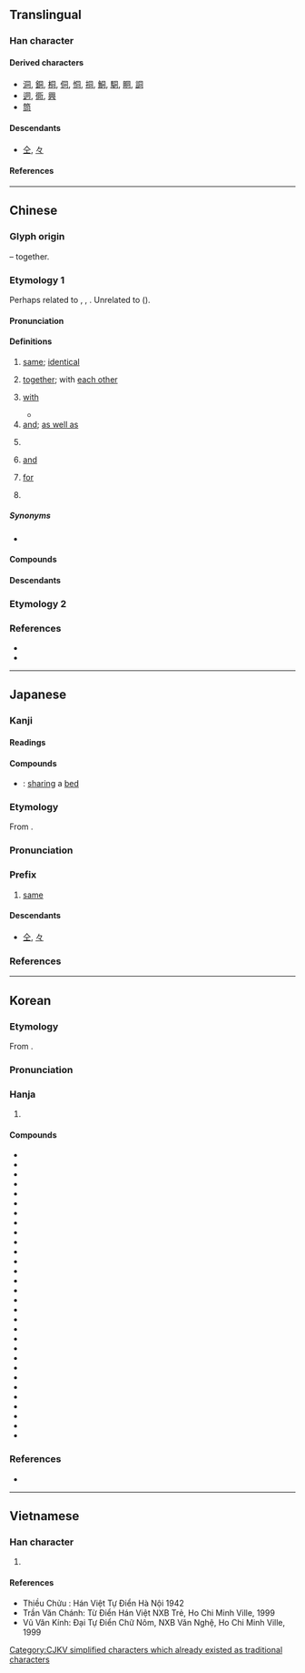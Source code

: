 {{also|仝|衕|何|向|回|伺|々}}
{{character info}}
==Translingual==
{{stroke order|type=animate}}

===Han character===
{{stroke order|strokes=6}}
{{Han char|rn=30|rad=口|as=03|sn=6|four=77220|canj=BMR|ids=⿵冂𠮛}}

====Derived characters====
<!-- sorted by where this component is placed: right, middle, bottom -->
* [[洞]], [[銅]], [[桐]], [[侗]], [[恫]], [[挏]], [[鮦]], [[駧]], [[眮]], [[詷]]
* [[迵]], [[衕]], [[興]]
* [[筒]]

====Descendants====
* [[仝]], [[々]]

====References====
{{Han ref|kx=0175.060|dkj=03294|dj=0389.060|hdz=10578.010|uh=540C}}

----

==Chinese==

===Glyph origin===
{{Han etym}}
{{Han compound|凡|口|t1=all|t2=mouth|ls=ic}} – together.

===Etymology 1===
{{zh-forms|alt=仝,冈,詷,𧇌}}
Perhaps related to {{cog|bo|སྡོང་བ||to unite; to join}}, {{cog|lus|intawng|tr=inᴸ-tɔŋᴴ|t=to meet together; to tally; to agree}}, {{cog|lus|intawn|tr=inᴸ-tɔn<sup>F</sup>|t=to meet together; to tally; to agree}}. Unrelated to {{och-l|叢|to collect; thicket}} ({{zh-ref|Schuessler, 2007}}).

====Pronunciation====
{{zh-pron
|m=tóng
|m-s=tong2
|dg=тун1
|c=tung4
|c-t=
|g=
|h=pfs=thùng
|j=tung1
|mb=dǒ̤ng
|md=dùng
|mn=tâng/tông
|mn_note=tâng - vernacular; tông - literary
|mn-t=dang5/tong5
|mn-t_note=dang5 - vernacular; tong5 - literary
|w=3don
|x=dong2
|mc=y
|oc=y
|ma=y
|ca=LL-Q9186-Justinrleung-同.wav
|cat=a,adv,con,prep,pn
}}

====Definitions====
{{zh-hanzi}}

# [[same]]; [[identical]]
#: {{zh-x|同 一個 世界，同 一個 夢想。|One World, One Dream. (literally "The '''Same''' World, The '''Same''' Dream")}}
# [[together]]; with [[each other]]
#: {{zh-x|有 福 同 享，有 難{nàn} 同 當|to share joy '''together''' and bear hardship '''together'''}}
# [[with]] {{gloss|indicating accompaniment or relationship}}
#: {{zh-x|我 同 你 去|I am going '''with''' you.}}
#: {{zh-x|他 同 這 件 事 無關。|He has nothing to do '''with''' this.}}
#* {{zh-x|國家 主席 ^習 ^近-平 @12 月 @9 日 晚 同 ^法國 總統 ^馬克龍 通 電話。|On the evening of 9 December, President Xi Jinping had a telephone conversation '''with''' French President Macron.|ref='''9 December 2020''', [http://www.xinhuanet.com/politics/leaders/2020-12/09/c_1126842434.htm 习近平同法国总统马克龙通电话 两国元首就下阶段中法合作达成重要共识]}}
# [[and]]; [[as well as]]
# {{n-g|used to show comparison}}
#: {{zh-x|今年 的 氣候 同 往年 不 一樣。|The climate this year is different '''from''' which of the past.}}
# {{lb|zh|Cantonese}} [[and]]
#: {{zh-x|我 買 咗 一 包 米 同 一 罐 汽水。|I bought a pack of rice '''and''' a can of soft drink.|C}}
#: {{zh-x|巴西 同 阿根廷 都 係 南美洲 國家。|Brazil '''and''' Argentina are both South American countries.|C}}
# {{lb|zh|Cantonese}} [[for]]
#: {{zh-x|同 我 攞{lo2} 一 罐 甜酸醬，唔該。|Please get me a can of sweet-and-sour sauce.|C}}
# {{surname|zh}}

=====Synonyms=====
* {{sense|and}}
{{zh-dial|和}}

====Compounds====
{{zh-der|一同|一視同仁|一軌同風|三代同堂|三馬同槽|上下同心|不同|不同凡響|不同日月|不謀而同|同仁|伙同|伐異黨同|同樣|同事|同志|同業|同心圓|同根|同時|八大胡同|功同賞異|同工|同謀|同科|同性戀|州同|同考官|味同嚼蠟|共同趨向|同起同坐|公諸同好|同心髻|同語線|同室操戈|大陸同胞|同步傳輸|人神同憤|同生|同義|共同代理|同聲|同席|同穴|同理心|共同繼承|同源詞|同命鴛鴦|同坐|共同運銷|協力同心|同化作用|同居人|同舟之誼|同盟|同溫層|同堂|同仇|合同文字|同氣|不約而同|山地同胞|同功一體|共同體|同心協力|同病相憐|同斜層|同心合力|同窗契友|同感|同塵|同儕|協同|同喜|同休共戚|同理|形同具文|共同代表|同舟而濟|堅白同異|情同骨肉|同志合道|同榻|同胞共乳|同等|同宿|同列|同氣之情|同好|同榜|同座|共同點|公同|同船濟水|大是不同|同命|同羅杯|同輩|同心僇力|帶同|同性|感同身受|同論|共同基金|同願|同出一源|同意|情同魚水|情同手足|情同一家|同歡同賞|同治|同致|恩同父母|恩同再造|同庚|分形同氣|同人|同車|志同道合|志同氣合|志同心合|共同管道|同年|如同|同氣之光|同袍|同參|形名參同|形同虛設|大不相同|同命鳥|僉同|同樂|同黨|同床各夢|同異|同行|勢同水火|同案|同鄉|同歸|同門|同音|同音字|同生死|巧同造化|共同企業|同爨|同屋|同室|同姓|同居各爨|同流合汙|人同此心|同心結|同步|十鼠同穴|同名|同窗|同日|和而不同|奸同鬼蜮|共同語|同甲|同歸殊途|同道|同罪|吳越同舟|偕同|同步衛星|和同|和光同塵|同林鳥|同義詞|同床異夢|同條共貫|同形詞|同心戮力|同光|同步錄音|大同|同心合意|功同良相|參同契|同心|共同感覺|同居|同德|同氣連枝|同舟共濟|串同|同衾|同夥|公同共有|夥同|同位素|夥同一氣|同房|全然不同|同歸於盡|同心斷金|同期|共同|共同財產|同氣相求|同惡|同惡相求|同惡相助|同夢|同憂相救|同業公會|同調|同惡相濟|共同保證|共同科目|同類|同音詞|同鄉會|同軌|同軸|同軸圓|同軸電纜|同路|同譜|同言線|同見同知|同襟|同胞雙生|同胞兄弟|同胞|同級|同等學力|同窗夜語|同種|同知|同產|同生共死|同甘同苦|同甘共苦|同班|同母|同歲|同歡|同校|同族|同方|同文|同慶|同情|同心并力|同心同德|同德同心|同州梆子|同寅|同宗|同宗同氣|同化|同動詞|同出一脈|同僚|同位角|同伴|同仇敵愾|同上|同一|合同|同源|同惡相救|力不同科|同舍生|同硯|共同訴訟|共同經營|共同正犯|共同市場|同學|同學會|同學錄|同期錄音|同卵雙生|伴同|將無同|共同努力|同緣同相|有福同享|標同伐異|永結同心|殷同|江海同歸|異途同歸|殊途同歸|扶同硬證|打話不同|殊路同歸|扶同|殊致同歸|標本同治|死胡同|求同存異|普天同慶|所見略同|殊方同致|本同末異|視同兒戲|父子同牝|敬同|普同文化|率土同慶|殊塗同會|殊塗同致|清濁同流|異苔同岑|畢力同心|萬里同風|率同|視同陌路|視同具文|有女同車|眼同|相同|白首同歸|異路同歸|異派同源|異口同辭|珍同拱璧|玉石同燼|敵愾同仇|牛驥同皁|混同|撲同|扶同詿誤|朱陸異同|溥天同慶|殊塗同歸|混同江|截然不同|異口同音|戮力同心|玉石同焚|玉石同沉|民族同化|比眾不同|異同|李郭同舟|視同秦越|會同|蘭艾同燼|苟同|笙磬同音|胡同|貓鼠同眠|行同狗豨|自同寒蟬|雷同|迥不相同|通同一氣|賞同罰異|義同生死|陪同|老同學|雌雄同株|隨同|絕不相同|與眾不同|贊同|非同小可|齊心同力|黨同伐異|雌雄同體|黃同紙|等同|非同尋常|行同狗彘|類同|類同法|通同|非同容易|非同兒戲|認同卡|雞同鴨講|隔房同輩|車攻馬同|薄海同仇|與民同憂|誓同生死|風雨同舟|道同志合|道合志同|連同|行合趨同|迥然不同|迥乎不同|與國同休|貌同實異|認同|約同|蘭艾同焚|薰蕕同器|龜鶴同春|藥食同源|老少一同|同在|同福|同興|同字框|同齡|同益|同北廟|同濟|同安}}

====Descendants====
{{CJKV||どう|동|đồng}}

===Etymology 2===
{{zh-see|衕}}

===References===
* {{R:yue:Hanzi}}
* {{R:twedu|A00501}}

{{zh-cat|Elementary}}

----

==Japanese==

===Kanji===
{{ja-kanji|grade=2|rs=口03}}

====Readings====
{{ja-readings
|goon=ずう<づう
|kanon=とう
|kanyoon=どう
|kun=おな-じ, とも-に
|nanori=あつ, あつむ, とも, ひとし
}}

====Compounds====

* {{ja-r|同床|どうしょう}}: [[sharing]] a [[bed]]

{{ja-kanjitab|どう|yomi=kanyoon}}

===Etymology===
From {{bor|ja|ltc|-|sort=とう'}} {{m|zh|同|tr=duwng||same}}.

===Pronunciation===
{{ja-pron|yomi=kanyoon|どう|acc=1|acc_ref=DJR,NHK}}

===Prefix===
{{ja-pos|prefix|どう}}

# [[same]]

====Descendants====
* [[仝]], [[々]]

===References===
<references/>

----

==Korean==

===Etymology===
From {{der|ko|ltc|-}} {{ltc-l|同}}.

{{collapse|
* {{hanja-dongguk|또ᇰ|ttwong}}
* {{hanja-sinjeung|동|twong}}
|Historical readings
|bg=#FFFFFF}}

===Pronunciation===
{{ko-hanja-pron|동}}

===Hanja===
{{ko-hanja-search}}
{{ko-hanja|한가지|동}}

# {{hanja form of|동|[[same]]; [[identical]]}}

====Compounds====
{{der-top3|Compounds}}
* {{ko-l|동거|同居}}
* {{ko-l|동료|同僚}}
* {{ko-l|동류|同流}}
* {{ko-l|동류|同類}}
* {{ko-l|동맹|同盟}}
* {{ko-l|동명|同名}}
* {{ko-l|동생|同生}}
* {{ko-l|동성|同姓}}
* {{ko-l|동성|同性}}
* {{ko-l|동성|同聲}}
* {{ko-l|동시|同時}}
* {{ko-l|동위|同位}}
* {{ko-l|동의|同意}}
* {{ko-l|동의|同議}}
* {{ko-l|동일|同一}}
* {{ko-l|동정|同情}}
* {{ko-l|동지|同志}}
* {{ko-l|동참|同參}}
* {{ko-l|동포|同胞}}
* {{ko-l|동향|同鄕}}
* {{ko-l|공동|共同}}
* {{ko-l|일동|一同}}
* {{ko-l|찬동|贊同}}
* {{ko-l|합동|合同}}
* {{ko-l|혼동|混同}}
* {{ko-l|회동|會同}}
* {{ko-l|동고동락|同苦同樂}}
* {{ko-l|동병상련|同病相憐}}
* {{ko-l|대동소이|大同小異}}
* {{ko-l|오월동주|吳越同舟}}
{{der-bottom}}

===References===
* {{R:hanjadoc|1090}}

----

==Vietnamese==

===Han character===
{{vi-readings|reading=[[đồng]], [[đùng]], [[đang]]|rs=口03}}

# {{rfdef|vi|sort=口03}}

====References====
* Thiều Chửu : Hán Việt Tự Điển Hà Nội 1942
* Trần Văn Chánh: Từ Điển Hán Việt NXB Trẻ, Ho Chi Minh Ville, 1999
* Vũ Văn Kính: Đại Tự Điển Chữ Nôm, NXB Văn Nghệ, Ho Chi Minh Ville, 1999

[[Category:CJKV simplified characters which already existed as traditional characters]]